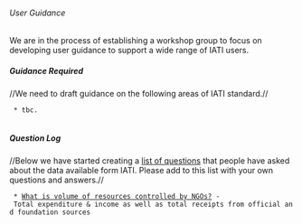 ====== User Guidance ======

We are in the process of establishing a workshop group to focus on developing user guidance to support a wide range of IATI users. 

===== Guidance Required =====
//We need to draft guidance on the following areas of IATI standard.//

  * tbc. 
  
===== Question Log =====
//Below we have started creating a [[questions|list of questions]] that people have asked about the data available form IATI. Please add to this list with your own questions and answers.//

  * [[user_guidance:questions:Volume of NGO Resources|What is volume of resources controlled by NGOs?]] - Total expenditure & income as well as total receipts from official and foundation sources